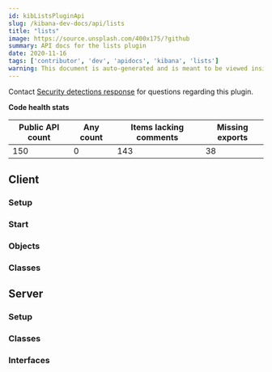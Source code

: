 ---
id: kibListsPluginApi
slug: /kibana-dev-docs/api/lists
title: "lists"
image: https://source.unsplash.com/400x175/?github
summary: API docs for the lists plugin
date: 2020-11-16
tags: ['contributor', 'dev', 'apidocs', 'kibana', 'lists']
warning: This document is auto-generated and is meant to be viewed inside our experimental, new docs system. Reach out in #docs-engineering for more info.
---



Contact [Security detections response](https://github.com/orgs/elastic/teams/security-detections-response) for questions regarding this plugin.

**Code health stats**

| Public API count  | Any count | Items lacking comments | Missing exports | 
|-------------------|-----------|------------------------|-----------------|
| 150 | 0 | 143 | 38 |

## Client

### Setup
<DocDefinitionList data={[listsObj.client.setup]}/>

### Start
<DocDefinitionList data={[listsObj.client.start]}/>

### Objects
<DocDefinitionList data={listsObj.client.objects}/>

### Classes
<DocDefinitionList data={listsObj.client.classes}/>

## Server

### Setup
<DocDefinitionList data={[listsObj.server.setup]}/>

### Classes
<DocDefinitionList data={listsObj.server.classes}/>

### Interfaces
<DocDefinitionList data={listsObj.server.interfaces}/>

